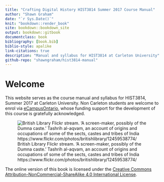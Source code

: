 ```yaml
---
title: "Crafting Digital History HIST3814 Summer 2017 Course Manual"
author: "Shawn Graham"
date: "`r Sys.Date()`"
knit: "bookdown::render_book"
site: bookdown::bookdown_site
output: bookdown::gitbook
documentclass: book
bibliography: [book.bib]
biblio-style: apalike
link-citations: true
description: "Manual and syllabus for HIST3814 at Carleton University"
github-repo: "shawngraham/hist3814-manual"
---
```


# Welcome {-}

This website serves as the course manual and syllabus for HIST3814, Summer 2017 at Carleton University. Non Carleton students are welcome to enrol via [eCampusOntario](http://ecampusontario.org), whose funding support for the development of this course is gratefully acknowledged.

![British Library Flickr stream. ‘A screen-maker, possibly of the Dumna caste.’ Tashrih al-aqvam, an account of origins and occupations of some of the sects, castes and tribes of India https://www.flickr.com/photos/britishlibrary/12459538774/](images/loom.jpg)

The online version of this book is licensed under the [Creative Commons Attribution-NonCommercial-ShareAlike 4.0 International License](http://creativecommons.org/licenses/by-nc-sa/4.0/).
